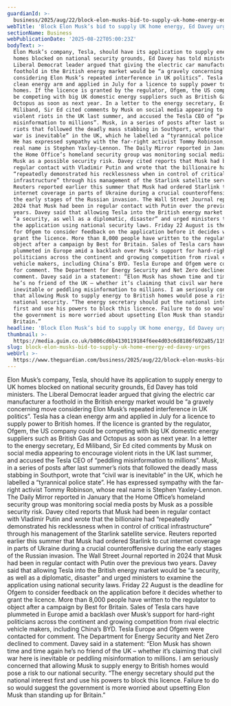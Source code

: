 ```yaml
---
guardianId: >-
  business/2025/aug/22/block-elon-musks-bid-to-supply-uk-home-energy-ed-davey-urges
webTitle: 'Block Elon Musk’s bid to supply UK home energy, Ed Davey urges'
sectionName: Business
webPublicationDate: '2025-08-22T05:00:23Z'
bodyText: >-
  Elon Musk’s company, Tesla, should have its application to supply energy to UK
  homes blocked on national security grounds, Ed Davey has told ministers. The
  Liberal Democrat leader argued that giving the electric car manufacturer a
  foothold in the British energy market would be “a gravely concerning move
  considering Elon Musk’s repeated interference in UK politics”. Tesla has a
  clean energy arm and applied in July for a licence to supply power to British
  homes. If the licence is granted by the regulator, Ofgem, the US company could
  be competing with big UK domestic energy suppliers such as British Gas and
  Octopus as soon as next year. In a letter to the energy secretary, Ed
  Miliband, Sir Ed cited comments by Musk on social media appearing to encourage
  violent riots in the UK last summer, and accused the Tesla CEO of “peddling
  misinformation to millions”. Musk, in a series of posts after last summer’s
  riots that followed the deadly mass stabbing in Southport, wrote that “civil
  war is inevitable” in the UK, which he labelled a “tyrannical police state”.
  He has expressed sympathy with the far-right activist Tommy Robinson, whose
  real name is Stephen Yaxley-Lennon. The Daily Mirror reported in January that
  the Home Office’s homeland security group was monitoring social media posts by
  Musk as a possible security risk. Davey cited reports that Musk had been in
  regular contact with Vladimir Putin and wrote that the billionaire had
  “repeatedly demonstrated his recklessness when in control of critical
  infrastructure” through his management of the Starlink satellite service.
  Reuters reported earlier this summer that Musk had ordered Starlink to cut
  internet coverage in parts of Ukraine during a crucial counteroffensive during
  the early stages of the Russian invasion. The Wall Street Journal reported in
  2024 that Musk had been in regular contact with Putin over the previous two
  years. Davey said that allowing Tesla into the British energy market would be
  “a security, as well as a diplomatic, disaster” and urged ministers to examine
  the application using national security laws. Friday 22 August is the deadline
  for Ofgem to consider feedback on the application before it decides whether to
  grant the licence. More than 8,000 people have written to the regulator to
  object after a campaign by Best for Britain. Sales of Tesla cars have
  plummeted in Europe amid a backlash over Musk’s support for hard-right
  politicians across the continent and growing competition from rival electric
  vehicle makers, including China’s BYD. Tesla Europe and Ofgem were contacted
  for comment. The Department for Energy Security and Net Zero declined to
  comment. Davey said in a statement: “Elon Musk has shown time and time again
  he’s no friend of the UK – whether it’s claiming that civil war here is
  inevitable or peddling misinformation to millions. I am seriously concerned
  that allowing Musk to supply energy to British homes would pose a risk to our
  national security. “The energy secretary should put the national interest
  first and use his powers to block this licence. Failure to do so would suggest
  the government is more worried about upsetting Elon Musk than standing up for
  Britain.”
headline: 'Block Elon Musk’s bid to supply UK home energy, Ed Davey urges'
thumbnail: >-
  https://media.guim.co.uk/b806cd6b4130119184f6ee4d03c6d8186f692a85/1192_0_6880_5504/500.jpg
slug: block-elon-musks-bid-to-supply-uk-home-energy-ed-davey-urges
webUrl: >-
  https://www.theguardian.com/business/2025/aug/22/block-elon-musks-bid-to-supply-uk-home-energy-ed-davey-urges
---
```

Elon Musk’s company, Tesla, should have its application to supply energy to UK homes blocked on national security grounds, Ed Davey has told ministers. The Liberal Democrat leader argued that giving the electric car manufacturer a foothold in the British energy market would be “a gravely concerning move considering Elon Musk’s repeated interference in UK politics”. Tesla has a clean energy arm and applied in July for a licence to supply power to British homes. If the licence is granted by the regulator, Ofgem, the US company could be competing with big UK domestic energy suppliers such as British Gas and Octopus as soon as next year. In a letter to the energy secretary, Ed Miliband, Sir Ed cited comments by Musk on social media appearing to encourage violent riots in the UK last summer, and accused the Tesla CEO of “peddling misinformation to millions”. Musk, in a series of posts after last summer’s riots that followed the deadly mass stabbing in Southport, wrote that “civil war is inevitable” in the UK, which he labelled a “tyrannical police state”. He has expressed sympathy with the far-right activist Tommy Robinson, whose real name is Stephen Yaxley-Lennon. The Daily Mirror reported in January that the Home Office’s homeland security group was monitoring social media posts by Musk as a possible security risk. Davey cited reports that Musk had been in regular contact with Vladimir Putin and wrote that the billionaire had “repeatedly demonstrated his recklessness when in control of critical infrastructure” through his management of the Starlink satellite service. Reuters reported earlier this summer that Musk had ordered Starlink to cut internet coverage in parts of Ukraine during a crucial counteroffensive during the early stages of the Russian invasion. The Wall Street Journal reported in 2024 that Musk had been in regular contact with Putin over the previous two years. Davey said that allowing Tesla into the British energy market would be “a security, as well as a diplomatic, disaster” and urged ministers to examine the application using national security laws. Friday 22 August is the deadline for Ofgem to consider feedback on the application before it decides whether to grant the licence. More than 8,000 people have written to the regulator to object after a campaign by Best for Britain. Sales of Tesla cars have plummeted in Europe amid a backlash over Musk’s support for hard-right politicians across the continent and growing competition from rival electric vehicle makers, including China’s BYD. Tesla Europe and Ofgem were contacted for comment. The Department for Energy Security and Net Zero declined to comment. Davey said in a statement: “Elon Musk has shown time and time again he’s no friend of the UK – whether it’s claiming that civil war here is inevitable or peddling misinformation to millions. I am seriously concerned that allowing Musk to supply energy to British homes would pose a risk to our national security. “The energy secretary should put the national interest first and use his powers to block this licence. Failure to do so would suggest the government is more worried about upsetting Elon Musk than standing up for Britain.”
